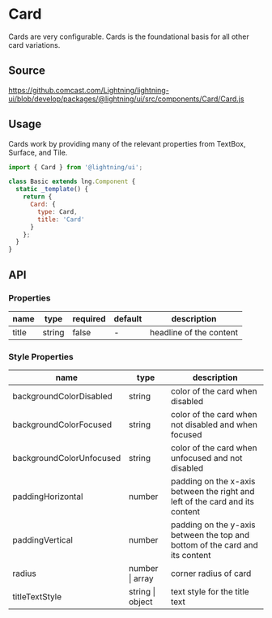 
# Card

Cards are very configurable. Cards is the foundational basis for all other card variations.

## Source

https://github.comcast.com/Lightning/lightning-ui/blob/develop/packages/@lightning/ui/src/components/Card/Card.js

## Usage

Cards work by providing many of the relevant properties from TextBox, Surface, and Tile.

```js
import { Card } from '@lightning/ui';

class Basic extends lng.Component {
  static _template() {
    return {
      Card: {
        type: Card,
        title: 'Card'
      }
    };
  }
}
```

<Canvas>
  <Story id="tiles-cards-card--card" />
</Canvas>

## API

### Properties

| name  | type   | required | default | description             |
| ----- | ------ | -------- | ------- | ----------------------- |
| title | string | false    | -       | headline of the content |

### Style Properties

| name                     | type             | description                                                                  |
| ------------------------ | ---------------- | ---------------------------------------------------------------------------- |
| backgroundColorDisabled  | string           | color of the card when disabled                                              |
| backgroundColorFocused   | string           | color of the card when not disabled and when focused                         |
| backgroundColorUnfocused | string           | color of the card when unfocused and not disabled                            |
| paddingHorizontal        | number           | padding on the x-axis between the right and left of the card and its content |
| paddingVertical          | number           | padding on the y-axis between the top and bottom of the card and its content |
| radius                   | number \| array  | corner radius of card                                                        |
| titleTextStyle           | string \| object | text style for the title text                                                |
